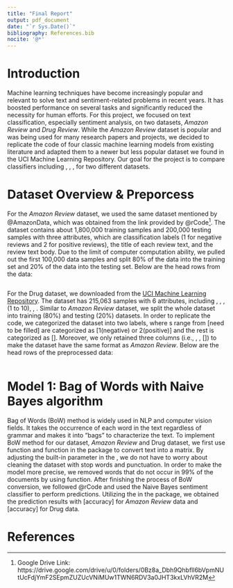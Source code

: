 ```yaml
---
title: "Final Report"
output: pdf_document
date: "`r Sys.Date()`"
bibliography: References.bib
nocite: '@*'
---
```


```{=tex}
\newpage 
\tableofcontents 
\newpage
```
# Introduction

Machine learning techniques have become increasingly popular and relevant to solve text and sentiment-related problems in recent years. It has boosted performance on several tasks and significantly reduced the necessity for human efforts. For this project, we focused on text classification, especially sentiment analysis, on two datasets, *Amazon Review* and *Drug Review*. While the *Amazon Review* dataset is popular and was being used for many research papers and projects, we decided to replicate the code of four classic machine learning models from existing literature and adapted them to a newer but less popular dataset we found in the UCI Machine Learning Repository. Our goal for the project is to compare classifiers including \verb|BoW|, \verb|Word2Vec|, \verb|GloVe|, \verb|fastText| for two different datasets. 

# Dataset Overview & Preporcess
For the *Amazon Review* dataset, we used the same dataset mentioned by @AmazonData, which was obtained from the link provided by @rCode^[Google Drive Link: https://drive.google.com/drive/u/0/folders/0Bz8a_Dbh9Qhbfll6bVpmNUtUcFdjYmF2SEpmZUZUcVNiMUw1TWN6RDV3a0JHT3kxLVhVR2M]. The dataset contains about 1,800,000 training samples and 200,000 testing samples with three attributes, which are classification labels (1 for negative reviews and 2 for positive reviews), the title of each review text, and the review text body. Due to the limit of computer computation ability, we pulled out the first 100,000 data samples and split 80% of the data into the training set and 20% of the data into the testing set. Below are the head rows from the data:
``` r
```
For the Drug dataset, we downloaded from the [UCI Machine Learning Repository](https://archive.ics.uci.edu/ml/datasets/Drug+Review+Dataset+%28Drugs.com%29). The dataset has 215,063 samples with 6 attributes, including \verb|drugName|, \verb|condition|, \verb|review|, \verb|rating| (1 to 10), \verb|date|, \verb|usefulCount|. Similar to *Amazon Review* dataset, we split the whole dataset into training (80%) and testing (20%) datasets. In order to replicate the code, we categorized the dataset into two labels, where \verb|rating|s range from [need to be filled] are categorized as [1(negative) or 2(positive)] and the rest is categorized as []. Moreover, we only retained three columns (i.e., \verb|review|, \verb|rating|, [\verb|condition|]) to make the dataset have the same format as *Amazon Review*. Below are the head rows of the preprocessed data:
``` r
```



# Model 1: Bag of Words with Naive Bayes algorithm
Bag of Words (BoW) method is widely used in NLP and computer vision fields. It takes the occurrence of each word in the text regardless of grammar and makes it into “bags” to characterize the text. To implement BoW method for our dataset, *Amazon Review* and Drug dataset, we first use \verb|VCorpus| function and \verb|DocumentTermMatrix| function in the \verb|tm| package to convert text into a matrix. By adjusting the built-in parameter in the  \verb|DocumentTermMatrix|, we do not have to worry about cleaning the dataset with stop words and punctuation. In order to make the model more precise, we removed words that do not occur in 99% of the documents by using \verb|removeSparseTerms| function. After finishing the process of BoW conversion, we followed @rCode and used the Naive Bayes sentiment classifier to perform predictions. Utilizing the \verb|nb_sent_classifier| in the \verb|e1071| package, we obtained the prediction results with [accuracy] for *Amazon Review* data and [accuracy] for Drug data.  


# References

<!-- ```{r setup, include=FALSE} -->

<!-- knitr::opts_chunk$set(echo = TRUE) -->

<!-- ``` -->

<!-- ## R Markdown -->

<!-- This is an R Markdown document. Markdown is a simple formatting syntax for authoring HTML, PDF, and MS Word documents. For more details on using R Markdown see <http://rmarkdown.rstudio.com>. -->

<!-- When you click the **Knit** button a document will be generated that includes both content as well as the output of any embedded R code chunks within the document. You can embed an R code chunk like this: -->

<!-- ```{r cars} -->

<!-- summary(cars) -->

<!-- ``` -->

<!-- ## Including Plots -->

<!-- You can also embed plots, for example: -->

<!-- ```{r pressure, echo=FALSE} -->

<!-- plot(pressure) -->

<!-- ``` -->

<!-- Note that the `echo = FALSE` parameter was added to the code chunk to prevent printing of the R code that generated the plot. -->
